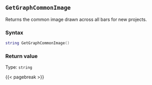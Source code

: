 ## `GetGraphCommonImage`

Returns the common image\index{Images!bar backgrounds} drawn across all bars for new projects.

### Syntax {-}

``` .lua
string GetGraphCommonImage()
```


### Return value {-}

Type: `string`


{{< pagebreak >}}